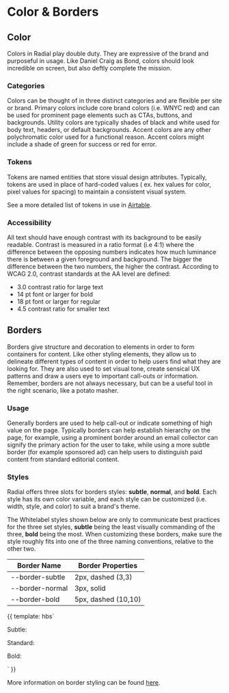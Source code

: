 
<Meta title="Foundations/Color & Borders" />

# Color & Borders

## Color

Colors in Radial play double duty. They are expressive of the brand and purposeful in usage. Like Daniel Craig as Bond, colors should look incredible on screen, but also deftly complete the mission.


### Categories

Colors can be thought of in three distinct categories and are flexible per site or brand. Primary colors include core brand colors (i.e. WNYC red) and can be used for prominent page elements such as CTAs, buttons, and backgrounds. Utility colors are typically shades of black and white used for body text, headers, or default backgrounds. Accent colors are any other polychromatic color used for a functional reason. Accent colors might include a shade of green for success or red for error.

### Tokens

Tokens are named entities that store visual design attributes. Typically, tokens are used in place of hard-coded values ( ex. hex values for color, pixel values for spacing) to maintain a consistent visual system.

See a more detailed list of tokens in use in [Airtable](https://airtable.com/invite/l?inviteId=invsghVm3eYR1d6T9&inviteToken=124e9347d00036d37c22a656c1db30fb33545926729192aa51f4814f52a8267b).

### Accessibility

All text should have enough contrast with its background to be easily readable. Contrast is measured in a ratio format (i.e 4:1) where the difference between the opposing numbers indicates how much luminance there is between a given foreground and background. The bigger the difference between the two numbers, the higher the contrast. According to WCAG 2.0, contrast standards at the AA level are defined:

-   3.0 contrast ratio for large text 
-   14 pt font or larger for bold    
-   18 pt font or larger for regular
-   4.5 contrast ratio for smaller text

## Borders

Borders give structure and decoration to elements in order to form containers for content. Like other styling elements, they allow us to delineate different types of content in order to help users find what they are looking for. They are also used to set visual tone, create sensical UX patterns and draw a users eye to important call-outs or information. Remember, borders are not always necessary, but can be a useful tool in the right scenario, like a potato masher.

### Usage

Generally borders are used to help call-out or indicate something of high value on the page. Typically borders can help establish hierarchy on the page, for example, using a prominent border around an email collector can signify the primary action for the user to take, while using a more subtle border (for example sponsored ad) can help users to distinguish paid content from standard editorial content.  

### Styles

Radial offers three slots for borders styles: **subtle**, **normal**, and **bold**. Each style has its own color variable, and each style can be customized (i.e. width, style, and color) to suit a brand's theme.
  
The Whitelabel styles shown below are only to communicate best practices for the three set styles, **subtle** being the least visually commanding of the three, **bold** being the most. When customizing these borders, make sure the style roughly fits into one of the three naming conventions, relative to the other two.

| Border Name | Border Properties |
| -- | -- |
| --border-subtle | 2px, dashed (3,3) |
| --border-normal | 3px, solid |
| --border-bold | 5px, dashed (10,10) |

<Preview withToolbar={true}>
  <Story name="BorderExamples" height="300px">{{
    template: hbs`
    <div class="u-padding">
      <p class="u-space--bottom">Subtle:</p>
      <div class="sbdocs sbdocs-border-subtle u-space--double--bottom"></div>
      <p class="u-space--bottom">Standard:</p>
      <div class="sbdocs sbdocs-border-standard u-space--double--bottom"></div>
      <p class="u-space--bottom">Bold:</p>
      <div class="sbdocs sbdocs-border-bold"></div>
    </div>
    `
  }}</Story>
</Preview>

More information on border styling can be found [here](https://flaviocopes.com/css-border/).
